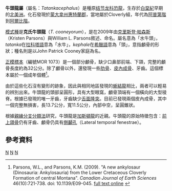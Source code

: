 {{Automatic Taxobox
| taxon = Tatankacephalus
| fossil_range = [[白堊紀|下白堊紀]], {{Fossil range|108.5|earliest=108.7|latest=108.3}}
| image = 
| image_caption = 
| authority = Parsons, W.L., and Parsons, K.M. 2009
| type_species = '''克氏牛頭龍<br>''Tatankacephalus cooneyorum'''''
| type_species_authority = Parsons, W.L., and Parsons, K.M. 2009 
}}
'''牛頭龍屬'''（屬名：''Tatankacephalus''）是種原[[结节龙科|结节龙科]][[恐龍|恐龍]]，生存於[[白堊紀|白堊紀]]早期的[[北美洲|北美洲]]。化石發現於[[蒙大拿州|蒙大拿州]][[惠特蘭郡_(蒙大拿州)|惠特蘭郡]]，當地屬於Cloverly組，年代為[[阿普第階|阿普第階]]到[[阿爾比階|阿爾比階]]。

[[模式種|模式種]]是'''克氏牛頭龍'''（''T. cooneyorum''），是在2009年由[[克里斯登·帕森斯|克里斯登·帕森斯]]（Kristen Parsons）與William L. Parsons敘述、命名。屬名意為「水牛頭」，''tatanka''在[[拉科塔語|拉科塔語]]意為「水牛」，''kephale''在[[希臘語|希臘語]]意為「頭」，意指顱骨的形狀；種名則是以John Patrick Cooney家庭為名。

[[正模標本|正模標本]]（編號MOR 1073）是一個部分顱骨，缺少口鼻部前端、下頜，完整的顱骨長度約為32公分。除了顱骨以外，還發現一些[[肋骨|肋骨]]、[[皮內成骨|皮內成骨]]、牙齒。這個標本屬於一個成年個體<ref>Parsons, W.L., and Parsons, K.M. (2009). "A new ankylosaur (Dinosauria: Ankylosauria) from the Lower Cretaceous Cloverly Formation of central Montana". ''Canadian Journal of Earth Sciences'' 46(10):721-738. doi: 10.1139/E09-045. [https://s100.copyright.com/DR/NRC/sIJXwOMwrbbPl4YEzilwCgzz.pdf full text online] {{Wayback|url=https://s100.copyright.com/DR/NRC/sIJXwOMwrbbPl4YEzilwCgzz.pdf |date=20160312203807 }}</ref>。

由於這些化石沒有變形的跡象，因此與相同地區發現的[[蜥結龍|蜥結龍]]相比，兩者可以輕易的辨別出來。牛頭龍的頭部呈圓形，具有大型眼窩，顱骨頂端有一個橫向的大型稜脊。根據已發現的唯一牙齒，牙齒缺少[[舌面隆突|舌面隆突]]。目前已發現兩個皮內成骨，其中一個完整無損害，長13.7公分，寬11.5公分，內部中空，呈圓錐狀。

根據[[親緣分支分類法|親緣分支分類法]]研究，牛頭龍是[[加斯頓龍|加斯頓龍]]的近親。牛頭龍的原始特徵包含：[[前上頜骨|前上頜骨]]仍有牙齒、顱骨仍具有[[側顳孔|側顳孔]]（Lateral temporal fenestrae）。

== 參考資料 ==
{{reflist}}
{{Taxonbar|from=Q568412}}

[[Category:结节龙科|N]]
[[Category:下白堊紀恐龍|N]]
[[Category:北美洲恐龍|N]]


{{dinosaur-stub}}